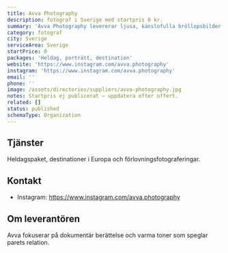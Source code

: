 ```yaml
---
title: Avva Photography
description: fotograf i Sverige med startpris 0 kr.
summary: 'Avva Photography levererar ljusa, känslofulla bröllopsbilder för moderna par.'
category: fotograf
city: Sverige
serviceArea: Sverige
startPrice: 0
packages: 'Heldag, porträtt, destination'
website: 'https://www.instagram.com/avva.photography'
instagram: 'https://www.instagram.com/avva.photography'
email: ''
phone: ''
image: /assets/directories/suppliers/avva-photography.jpg
notes: Startpris ej publicerat – uppdatera efter offert.
related: []
status: published
schemaType: Organization
---
```


## Tjänster

Heldagspaket, destinationer i Europa och förlovningsfotograferingar.

## Kontakt

- Instagram: https://www.instagram.com/avva.photography

## Om leverantören

Avva fokuserar på dokumentär berättelse och varma toner som speglar parets relation.
